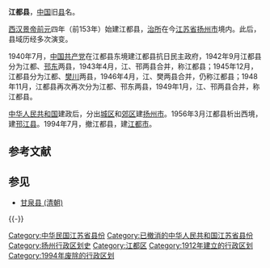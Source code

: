 {{Unreferenced|time=2021-06-03T06:55:52+00:00}}
'''江都县'''，[[中国|中国]]旧[[县|县]]名。

[[西汉|西汉]][[漢景帝|景帝]][[前元|前元]]四年（前153年）始建江都县，[[治所|治所]]在今[[江苏省|江苏省]][[扬州市|扬州市]]境内。此后，县域历经多次演变。

1940年7月，[[中国共产党|中国共产党]]在江都县东境建江都县抗日民主政府，1942年9月江都县分为江都、[[邗东县|邗东]]两县，1943年4月，江、邗两县合并，称江都县；1945年12月，江都县分为江都、[[樊川镇|樊川]]两县，1946年4月，江、樊两县合并，仍称江都县；1948年11月，江都县再次再次分为江都、邗东两县，1949年1月，江、邗两县合并，称江都县。 

[[中华人民共和国|中华人民共和国]]建政后，分出[[广陵区|城区]]和[[维扬区|郊区]]建[[扬州市|扬州市]]。1956年3月江都县析出西境，建[[邗江县|邗江县]]。1994年7月，撤江都县，建[[江都市|江都市]]。

== 参考文献 ==
{{Reflist}}

== 参见 ==
{{Portal box|扬州|江苏|中国|中华民国|中华人民共和国}}
* [[甘泉县_(清朝)|甘泉县 (清朝)]]

{{-}}
{{西汉行政区划|nocat}}
{{中華民國江蘇省行政區劃}}
{{江苏行政区划史|ROC}}
{{江苏行政区划小作品}}
{{DEFAULTSORT:J}}
[[Category:中华民国江苏省县份|Category:中华民国江苏省县份]]
[[Category:已撤消的中华人民共和国江苏省县份|Category:已撤消的中华人民共和国江苏省县份]]
[[Category:扬州行政区划史|Category:扬州行政区划史]]
[[Category:江都区|Category:江都区]]
[[Category:1912年建立的行政区划|Category:1912年建立的行政区划]]
[[Category:1994年废除的行政区划|Category:1994年废除的行政区划]]